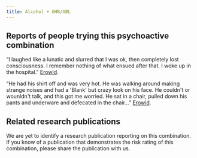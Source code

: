 ---
title: Alcohol + GHB/GBL
---
## Reports of people trying this psychoactive combination

“I laughed like a lunatic and slurred that I was ok, then completely lost consciousness. I remember nothing of what ensued after that. I woke up in the hospital.” [Erowid](https://erowid.org/experiences/exp.php?ID=53212).

“He had his shirt off and was very hot. He was walking around making strange noises and had a 'Blank' but crazy look on his face. He couldn't or wounldn't talk, and this got me worried. He sat in a chair, pulled down his pants and underware and defecated in the chair…” [Erowid](https://erowid.org/experiences/exp.php?ID=7266).

## Related research publications

We are yet to identify a research publication reporting on this combination. If you know of a publication that demonstrates the risk rating of this combination, please share the publication with us.

